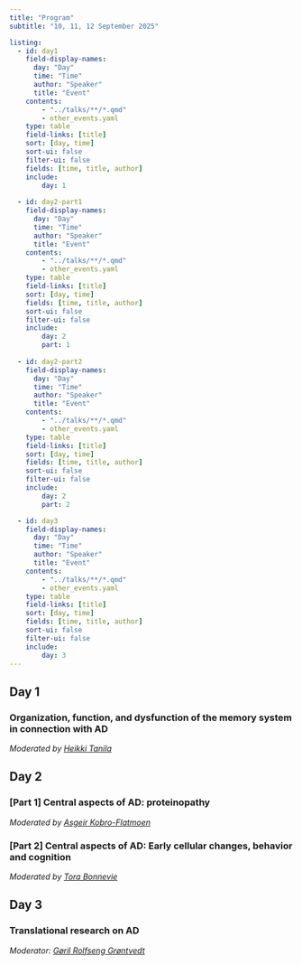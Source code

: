 ```yaml
---
title: "Program"
subtitle: "10, 11, 12 September 2025"

listing:
  - id: day1
    field-display-names:
      day: "Day"
      time: "Time"
      author: "Speaker"
      title: "Event"
    contents: 
        - "../talks/**/*.qmd"
        - other_events.yaml
    type: table
    field-links: [title]
    sort: [day, time]
    sort-ui: false
    filter-ui: false
    fields: [time, title, author]
    include:
        day: 1
    
  - id: day2-part1
    field-display-names:
      day: "Day"
      time: "Time"
      author: "Speaker"
      title: "Event"
    contents: 
        - "../talks/**/*.qmd"
        - other_events.yaml
    type: table
    field-links: [title]
    sort: [day, time]
    fields: [time, title, author]
    sort-ui: false
    filter-ui: false
    include:
        day: 2
        part: 1
    
  - id: day2-part2
    field-display-names:
      day: "Day"
      time: "Time"
      author: "Speaker"
      title: "Event"
    contents: 
        - "../talks/**/*.qmd"
        - other_events.yaml
    type: table
    field-links: [title]
    sort: [day, time]
    fields: [time, title, author]
    sort-ui: false
    filter-ui: false
    include:
        day: 2
        part: 2

  - id: day3
    field-display-names:
      day: "Day"
      time: "Time"
      author: "Speaker"
      title: "Event"
    contents: 
        - "../talks/**/*.qmd"
        - other_events.yaml
    type: table
    field-links: [title]
    sort: [day, time]
    fields: [time, title, author]
    sort-ui: false
    filter-ui: false
    include:
        day: 3
---
```


::: {.panel-tabset}

## Day 1

### Organization, function, and dysfunction of the memory system in connection with AD

*Moderated by [Heikki Tanila](/content/people/speakers/tanila/index.qmd)*

:::{#day1}
:::


## Day 2

### [Part 1] Central aspects of AD: proteinopathy

*Moderated by [Asgeir Kobro-Flatmoen](/content/people/speakers/kobro-flatmoen/index.qmd)*

:::{#day2-part1}
:::

### [Part 2] Central aspects of AD: Early cellular changes, behavior and cognition

*Moderated by [Tora Bonnevie](/content/people/speakers/bonnevie/index.qmd)*

:::{#day2-part2}
:::

## Day 3

### Translational research on AD

*Moderator: [Gøril Rolfseng Grøntvedt](/content/people/speakers/gouras/index.qmd)*

:::{#day3}
:::

:::